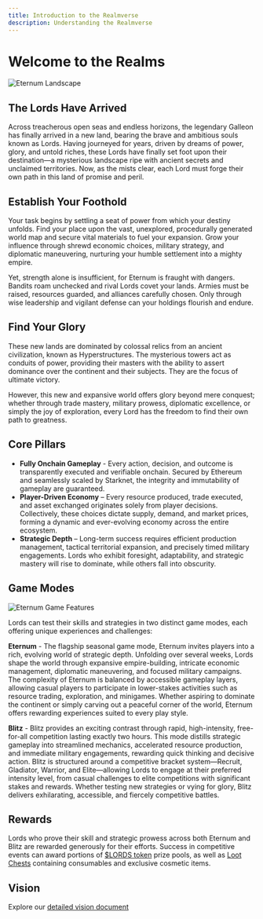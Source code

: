 ```yaml
---
title: Introduction to the Realmverse
description: Understanding the Realmverse
---
```


# Welcome to the Realms

<img src="/images/covers/01.png" alt="Eternum Landscape" className="w-full rounded-lg my-6" />

## The Lords Have Arrived

Across treacherous open seas and endless horizons, the legendary Galleon has finally arrived in a new land, bearing the
brave and ambitious souls known as Lords. Having journeyed for years, driven by dreams of power, glory, and untold
riches, these Lords have finally set foot upon their destination—a mysterious landscape ripe with ancient secrets and
unclaimed territories. Now, as the mists clear, each Lord must forge their own path in this land of promise and peril.

## Establish Your Foothold

Your task begins by settling a seat of power from which your destiny unfolds. Find your place upon the vast, unexplored,
procedurally generated world map and secure vital materials to fuel your expansion. Grow your influence through shrewd
economic choices, military strategy, and diplomatic maneuvering, nurturing your humble settlement into a mighty empire.

Yet, strength alone is insufficient, for Eternum is fraught with dangers. Bandits roam unchecked and rival Lords covet
your lands. Armies must be raised, resources guarded, and alliances carefully chosen. Only through wise leadership and
vigilant defense can your holdings flourish and endure.

## Find Your Glory

These new lands are dominated by colossal relics from an ancient civilization, known as Hyperstructures. The mysterious
towers act as conduits of power, providing their masters with the ability to assert dominance over the continent and
their subjects. They are the focus of ultimate victory.

However, this new and expansive world offers glory beyond mere conquest; whether through trade mastery, military
prowess, diplomatic excellence, or simply the joy of exploration, every Lord has the freedom to find their own path to
greatness.

## Core Pillars

- **Fully Onchain Gameplay** - Every action, decision, and outcome is transparently executed and verifiable onchain.
  Secured by Ethereum and seamlessly scaled by Starknet, the integrity and immutability of gameplay are guaranteed.
- **Player-Driven Economy** – Every resource produced, trade executed, and asset exchanged originates solely from player
  decisions. Collectively, these choices dictate supply, demand, and market prices, forming a dynamic and ever-evolving
  economy across the entire ecosystem.
- **Strategic Depth** – Long-term success requires efficient production management, tactical territorial expansion, and
  precisely timed military engagements. Lords who exhibit foresight, adaptability, and strategic mastery will rise to
  dominate, while others fall into obscurity.

## Game Modes

<img src="/images/covers/02.png" alt="Eternum Game Features" className="w-full rounded-lg my-6" />

Lords can test their skills and strategies in two distinct game modes, each offering unique experiences and challenges:

**Eternum** - The flagship seasonal game mode, Eternum invites players into a rich, evolving world of strategic depth.
Unfolding over several weeks, Lords shape the world through expansive empire-building, intricate economic management,
diplomatic maneuvering, and focused military campaigns. The complexity of Eternum is balanced by accessible gameplay
layers, allowing casual players to participate in lower-stakes activities such as resource trading, exploration, and
minigames. Whether aspiring to dominate the continent or simply carving out a peaceful corner of the world, Eternum
offers rewarding experiences suited to every play style.

**Blitz** - Blitz provides an exciting contrast through rapid, high-intensity, free-for-all competition lasting exactly
two hours. This mode distills strategic gameplay into streamlined mechanics, accelerated resource production, and
immediate military engagements, rewarding quick thinking and decisive action. Blitz is structured around a competitive 
bracket system—Recruit, Gladiator, Warrior, and Elite—allowing Lords to engage at their preferred intensity level, from
casual challenges to elite competitions with significant stakes and rewards. Whether testing new strategies or vying for
glory, Blitz delivers exhilarating, accessible, and fiercely competitive battles.

## Rewards

Lords who prove their skill and strategic prowess across both Eternum and Blitz are rewarded generously for their
efforts. Success in competitive events can award portions of [$LORDS token](/overview/lords) prize pools, as well as
[Loot Chests](/overview/chests/loot-chests) containing consumables and exclusive cosmetic items.

## Vision

Explore our
[detailed vision document](https://github.com/BibliothecaDAO/world-guide/blob/main/realms-world-guide-v1.0.0.pdf)

